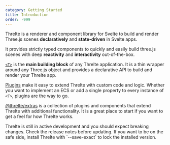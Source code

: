 ```yaml
---
category: Getting Started
title: Introduction
order: -999
---
```


Threlte is a renderer and component library for Svelte to build and render Three.js scenes **declaratively** and **state-driven** in Svelte apps.

It provides strictly typed components to quickly and easily build three.js scenes with deep **reactivity** and **interactivity** out-of-the-box.

[`<T>`](/docs/reference/core/t) is the **main building block** of any Threlte application. It is a thin wrapper around any Three.js
object and provides a declarative API to build and render your Threlte app.

[Plugins](/docs/learn/advanced/plugins) make it easy to extend Threlte with custom code and logic. Whether you want to implement an ECS or add a single property to every instance of `<T>`, plugins are the way to go.

[@threlte/extras](/docs/reference/extras/getting-started) is a collection of plugins and components that extend Threlte with additional functionality. It is a great place to start if you want to get a feel for how Threlte works.

<Tip type="experimental">
  Threlte is still in active development and you should expect breaking changes. Check the release
  notes before updating. If you want to be on the safe side, install Threlte with `--save-exact` to
  lock the installed version.
</Tip>
